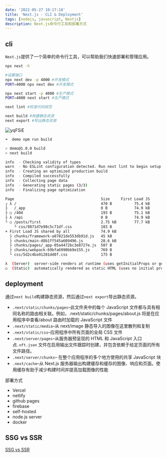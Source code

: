 ```yaml
---
date: '2022-05-27 10:17:18'
title: 'Next.js - CLI & Deployment'
tags: [nodejs, javascript, Nextjs]
description: Next.js命令行工具和部署方式
---
```


## cli

`Next.js`提供了一个简单的命令行工具，可以帮助我们快速部署和管理应用。

```bash
npx next -h

#设置端口
npx next dev -p 4000 #开发模式
PORT=4000 npx next dev #开发模式

npx next start -p 4000 #生产模式
PORT=4000 next start #生产模式

next lint #检查代码规范

next build #构建静态资源
next export #导出静态资源
```

![yqFSiE](https://cdn.jsdelivr.net/gh/manonicu/pics@master/uPic/yqFSiE.png)

```bash
➜  demo npm run build

> demo@1.0.0 build
> next build

info  - Checking validity of types
warn  - No ESLint configuration detected. Run next lint to begin setup
info  - Creating an optimized production build
info  - Compiled successfully
info  - Collecting page data
info  - Generating static pages (3/3)
info  - Finalizing page optimization

Page                                       Size     First Load JS
┌ λ /                                      470 B          75.4 kB
├   /_app                                  0 B            74.9 kB
├ ○ /404                                   193 B          75.1 kB
├ λ /api                                   0 B            74.9 kB
└ ○ /posts/first                           2.75 kB        77.7 kB
    └ css/9871d7e98c5c71df.css             103 B
+ First Load JS shared by all              74.9 kB
  ├ chunks/framework-a87821de553db91d.js   45 kB
  ├ chunks/main-d8b1ff545a609496.js        28.6 kB
  ├ chunks/pages/_app-05a4472bc3e8727e.js  507 B
  ├ chunks/webpack-69bfa6990bb9e155.js     769 B
  └ css/5d2c4ba91281dd0f.css               175 B

λ  (Server)  server-side renders at runtime (uses getInitialProps or getServerSideProps)
○  (Static)  automatically rendered as static HTML (uses no initial props)
```

## deployment

通过`next build`构建静态资源，然后通过`next export`导出静态资源。

- `.next/static/chunks/pages`–此文件夹中的每个 JavaScript 文件都与具有相同名称的路由相关联。例如，.next/static/chunks/pages/about.js 将是在应用程序中查看/about 路由时加载的 JavaScript 文件
- `.next/static/media`–从 next/image 静态导入的图像在这里散列和复制
- `.next/static/css`–应用程序中所有页面的全局 CSS 文件
- `.next/server/pages`–从服务器预呈现的 HTML 和 JavaScript 入口点`.nft.json` 文件在启用输出文件跟踪时创建，并包含依赖于给定页面的所有文件路径。
- `.next/server/chunks`– 在整个应用程序的多个地方使用的共享 JavaScript 块
- `.next/cache`–从 Next.js 服务器输出构建缓存和缓存的图像、响应和页面。使用缓存有助于减少构建时间并提高加载图像的性能

部署方式

- Vercel
- netlify
- github pages
- firebase
- self-hosted
- node.js server
- docker

## SSG vs SSR

[SSG vs SSR](https://blog.logrocket.com/ssg-vs-ssr-in-next-js/)
